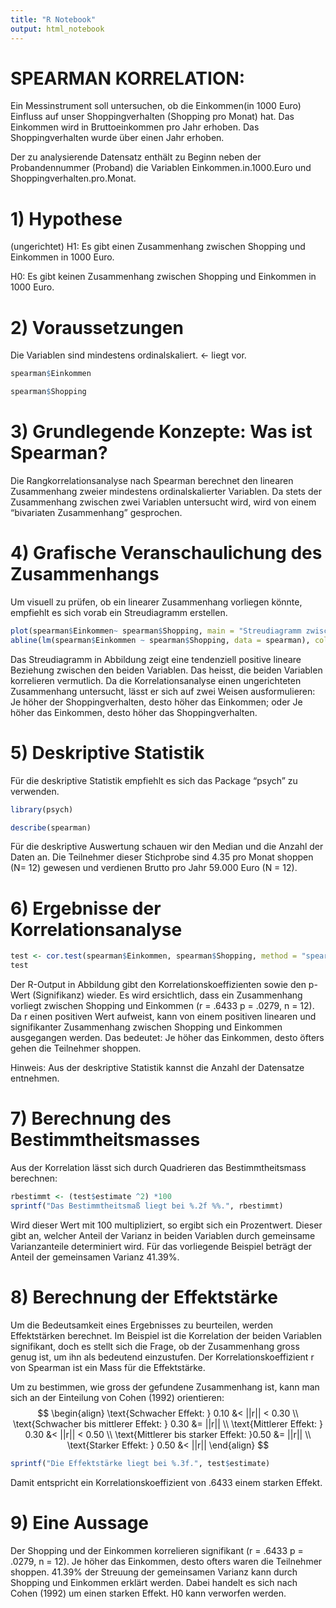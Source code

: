 ```yaml
---
title: "R Notebook"
output: html_notebook
---
```

# SPEARMAN KORRELATION:
Ein Messinstrument soll untersuchen, ob die Einkommen(in 1000 Euro) Einfluss auf unser Shoppingverhalten (Shopping pro Monat) hat. Das Einkommen wird in Bruttoeinkommen pro Jahr erhoben. Das Shoppingverhalten wurde über einen Jahr erhoben.

Der zu analysierende Datensatz enthält zu Beginn neben der Probandennummer (Proband) die Variablen Einkommen.in.1000.Euro und Shoppingverhalten.pro.Monat.

# 1) Hypothese 
(ungerichtet)
H1: Es gibt einen Zusammenhang zwischen Shopping und Einkommen in 1000 Euro.

H0: Es gibt keinen Zusammenhang zwischen Shopping und Einkommen in 1000 Euro.

# 2) Voraussetzungen

Die Variablen sind mindestens ordinalskaliert. <- liegt vor.
```r
spearman$Einkommen
```
```r
spearman$Shopping
```
# 3) Grundlegende Konzepte: Was ist Spearman?
Die Rangkorrelationsanalyse nach Spearman berechnet den linearen Zusammenhang zweier mindestens ordinalskalierter Variablen.
Da stets der Zusammenhang zwischen zwei Variablen untersucht wird, wird von einem "bivariaten Zusammenhang" gesprochen.

# 4) Grafische Veranschaulichung des Zusammenhangs

Um visuell zu prüfen, ob ein linearer Zusammenhang vorliegen könnte, empfiehlt es sich vorab ein Streudiagramm erstellen.

```r
plot(spearman$Einkommen~ spearman$Shopping, main = "Streudiagramm zwischen Shppping und Einkommen", xlab = "Shopping pro Monat", ylab= "Einkommen in 1000 Euro pro  Jahr Brutto")
abline(lm(spearman$Einkommen ~ spearman$Shopping, data = spearman), col="red")
```

Das Streudiagramm in Abbildung zeigt eine tendenziell positive lineare Beziehung zwischen den beiden Variablen. Das heisst, die beiden Variablen korrelieren vermutlich. Da die Korrelationsanalyse einen ungerichteten Zusammenhang untersucht, lässt er sich auf zwei Weisen ausformulieren: Je höher der Shoppingverhalten, desto höher das Einkommen; oder Je höher das Einkommen, desto höher das Shoppingverhalten.

# 5) Deskriptive Statistik

Für die deskriptive Statistik empfiehlt es sich das Package “psych” zu verwenden.

```r
library(psych)
```

```r
describe(spearman)
```

Für die deskriptive Auswertung schauen wir den Median und die Anzahl der Daten an. Die Teilnehmer dieser Stichprobe sind 4.35 pro Monat shoppen (N= 12) gewesen und verdienen Brutto pro Jahr 59.000 Euro (N = 12).

# 6) Ergebnisse der Korrelationsanalyse

```r
test <- cor.test(spearman$Einkommen, spearman$Shopping, method = "spearman")
test
```
Der R-Output in Abbildung gibt den Korrelationskoeffizienten sowie den p-Wert (Signifikanz) wieder. Es wird ersichtlich, dass ein Zusammenhang vorliegt zwischen Shopping und Einkommen (r = .6433 p = .0279, n = 12). Da r einen positiven Wert aufweist, kann von einem positiven linearen und signifikanter Zusammenhang zwischen Shopping und Einkommen ausgegangen werden. Das bedeutet: Je höher das Einkommen, desto öfters gehen die Teilnehmer shoppen.

Hinweis: Aus der deskriptive Statistik kannst die Anzahl der Datensatze entnehmen.

# 7) Berechnung des Bestimmtheitsmasses

Aus der Korrelation lässt sich durch Quadrieren das Bestimmtheitsmass berechnen:

```r
rbestimmt <- (test$estimate ^2) *100
sprintf("Das Bestimmtheitsmaß liegt bei %.2f %%.", rbestimmt)
```
Wird dieser Wert mit 100 multipliziert, so ergibt sich ein Prozentwert. Dieser gibt an, welcher Anteil der Varianz in beiden Variablen durch gemeinsame Varianzanteile determiniert wird. Für das vorliegende Beispiel beträgt der Anteil der gemeinsamen Varianz 41.39%.

# 8) Berechnung der Effektstärke

Um die Bedeutsamkeit eines Ergebnisses zu beurteilen, werden Effektstärken berechnet. Im Beispiel ist die Korrelation der beiden Variablen signifikant, doch es stellt sich die Frage, ob der Zusammenhang gross genug ist, um ihn als bedeutend einzustufen. Der Korrelationskoeffizient r von Spearman ist ein Mass für die Effektstärke.

Um zu bestimmen, wie gross der gefundene Zusammenhang ist, kann man sich an der Einteilung von Cohen (1992) orientieren:
$$
\begin{align}
\text{Schwacher Effekt: } 0.10 &< ||r|| < 0.30 \\
\text{Schwacher bis mittlerer Effekt: } 0.30 &= ||r|| \\
\text{Mittlerer Effekt: } 0.30 &< ||r|| < 0.50 \\
\text{Mittlerer bis starker Effekt: }0.50 &= ||r|| \\
\text{Starker Effekt: } 0.50 &< ||r|| 
\end{align}
$$
```r
sprintf("Die Effektstärke liegt bei %.3f.", test$estimate)
```
Damit entspricht ein Korrelationskoeffizient von .6433 einem starken Effekt.

# 9) Eine Aussage

Der Shopping und der Einkommen korrelieren signifikant (r = .6433 p = .0279, n = 12). Je höher das Einkommen, desto ofters waren die Teilnehmer shoppen. 41.39% der Streuung der gemeinsamen Varianz kann durch Shopping und Einkommen erklärt werden. Dabei handelt es sich nach Cohen (1992) um einen starken Effekt. H0 kann verworfen werden.
